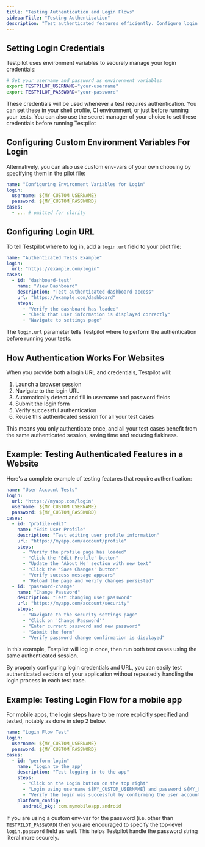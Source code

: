 ```yaml
---
title: "Testing Authentication and Login Flows"
sidebarTitle: "Testing Authentication"
description: "Test authenticated features efficiently. Configure login credentials, set up authentication URLs, and reuse sessions across test cases."
---
```


## Setting Login Credentials[​](#setting-login-credentials "Direct link to Setting Login Credentials")

Testpilot uses environment variables to securely manage your login credentials:

```bash
# Set your username and password as environment variables
export TESTPILOT_USERNAME="your-username"
export TESTPILOT_PASSWORD="your-password"
```

These credentials will be used whenever a test requires authentication. You can set these in your
shell profile, CI environment, or just before running your tests. You can also use the secret
manager of your choice to set these credentials before running Testpilot

## Configuring Custom Environment Variables For Login[](#configuring-custom-environment-variables-for-login "Direct link to Configuring Custom Environment Variables for Login")

Alternatively, you can also use custom env-vars of your own choosing by specifying them in the pilot file:
```yaml
name: "Configuring Environment Variables for Login"
login:
  username: ${MY_CUSTOM_USERNAME}
  password: ${MY_CUSTOM_PASSWORD}
cases:
  - ... # omitted for clarity
```

## Configuring Login URL [​](#configuring-login-url "Direct link to Configuring Login URL")

To tell Testpilot where to log in, add a `login.url` field to your pilot file:

```yaml
name: "Authenticated Tests Example"
login:
  url: "https://example.com/login"
cases:
  - id: "dashboard-test"
    name: "View Dashboard"
    description: "Test authenticated dashboard access"
    url: "https://example.com/dashboard"
    steps:
      - "Verify the dashboard has loaded"
      - "Check that user information is displayed correctly"
      - "Navigate to settings page"
```

The `login.url` parameter tells Testpilot where to perform the authentication before running your
tests.

## How Authentication Works For Websites[​](#how-authentication-works-for-websites "Direct link to How Authentication Works For Websites")

When you provide both a login URL and credentials, Testpilot will:

1. Launch a browser session
2. Navigate to the login URL
3. Automatically detect and fill in username and password fields
4. Submit the login form
5. Verify successful authentication
6. Reuse this authenticated session for all your test cases

This means you only authenticate once, and all your test cases benefit from the same authenticated
session, saving time and reducing flakiness.

## Example: Testing Authenticated Features in a Website[​](#example-testing-authenticated-features "Direct link to Example: Testing Authenticated Features in a Website")

Here's a complete example of testing features that require authentication:

```yaml
name: "User Account Tests"
login:
  url: "https://myapp.com/login"
  username: ${MY_CUSTOM_USERNAME}
  password: ${MY_CUSTOM_PASSWORD}
cases:
  - id: "profile-edit"
    name: "Edit User Profile"
    description: "Test editing user profile information"
    url: "https://myapp.com/account/profile"
    steps:
      - "Verify the profile page has loaded"
      - "Click the 'Edit Profile' button"
      - "Update the 'About Me' section with new text"
      - "Click the 'Save Changes' button"
      - "Verify success message appears"
      - "Reload the page and verify changes persisted"
  - id: "password-change"
    name: "Change Password"
    description: "Test changing user password"
    url: "https://myapp.com/account/security"
    steps:
      - "Navigate to the security settings page"
      - "Click on 'Change Password'"
      - "Enter current password and new password"
      - "Submit the form"
      - "Verify password change confirmation is displayed"
```

In this example, Testpilot will log in once, then run both test cases using the same authenticated
session.

By properly configuring login credentials and URL, you can easily test authenticated sections of
your application without repeatedly handling the login process in each test case.

## Example: Testing Login Flow for a mobile app[](#example-testing-login-flow-for-a-mobile-app "Direct link to Example: Testing Login Flow for a mobile app")

For mobile apps, the login steps have to be more explicitly specified and tested, notably as done in step 2 below.

```yaml
name: "Login Flow Test"
login:
  username: ${MY_CUSTOM_USERNAME}
  password: ${MY_CUSTOM_PASSWORD}
cases:
  - id: "perform-login"
    name: "Login to the app"
    description: "Test logging in to the app"
    steps:
      - "Click on the Login button on the top right"
      - "Login using username ${MY_CUSTOM_USERNAME} and password ${MY_CUSTOM_PASSWORD}"
      - "Verify the login was successful by confirming the user account's name is displayed on the top-left"
    platform_config:
      android_pkg: com.mymobileapp.android
```

If you are using a custom env-var for the password (i.e. other than `TESTPILOT_PASSWORD`) then you are 
encouraged to specify the top-level `login.password` field as well. This helps Testpilot handle the 
password string literal more securely.